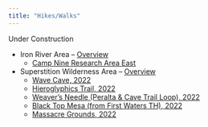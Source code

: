 ```yaml
---
title: "Hikes/Walks"
---
```


:::{.callout-warning}
Under Construction
:::

- Iron River Area -- [Overview](Hiking/Iron River Area.html)
    - [Camp Nine Research Area East](Hiking/IRA Camp 9 East.html)
- Superstition Wilderness Area -- [Overview](Hiking/Superstition Wilderness.html)
    - [Wave Cave, 2022](Hiking/SW Wave Cave.html)
    - [Hieroglyphics Trail, 2022](Hiking/SW Hieroglyphics Trail.html)
    - [Weaver's Needle (Peralta & Cave Trail Loop), 2022](Hiking/SW Peralta Cave Trail.html)
    - [Black Top Mesa (from First Waters TH), 2022](Hiking/SW Black Top Mesa FW TH.html)
    - [Massacre Grounds, 2022](Hiking/SW Massacre Grounds.html)
